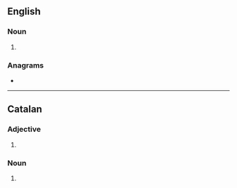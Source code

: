 ==English==

===Noun===
{{head|en|noun plural form}}

# {{plural of|coral|lang=en}}

===Anagrams===
* {{anagrams|en|Carlos|Claros|carols|claros}}

----

==Catalan==

===Adjective===
{{head|ca|adjective form}}

# {{plural of|coral|lang=ca}}

===Noun===
{{head|ca|noun form}}

# {{plural of|coral|lang=ca}}